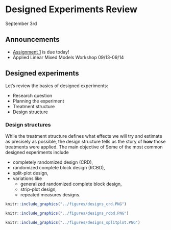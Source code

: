 # Designed Experiments Review      
September 3rd   

## Announcements

- [Assignment 1](https://stat870.github.io/fall2025/assignments/Assignment1_YourLastName.pdf) is due today! 
- Applied Linear Mixed Models Workshop 09/13-09/14 

## Designed experiments  

Let's review the basics of designed experiments:  

- Research question 
- Planning the experiment  
- Treatment structure 
- Design structure 

### Design structures  

While the treatment structure defines what effects we will try and estimate as precisely as possible, the design structure tells us the story of **how** those treatments were applied. 
The main objective of 
Some of the most common designed experiments include 

- completely randomized design (CRD), 
- randomized complete block design (RCBD), 
- split-plot design, 
- variations like 
  - generalized randomized complete block design, 
  - strip-plot design, 
  - repeated measures designs. 


```r
knitr::include_graphics("../figures/designs_crd.PNG")
```


```r
knitr::include_graphics("../figures/designs_rcbd.PNG")
```


```r
knitr::include_graphics("../figures/designs_splitplot.PNG")
```

